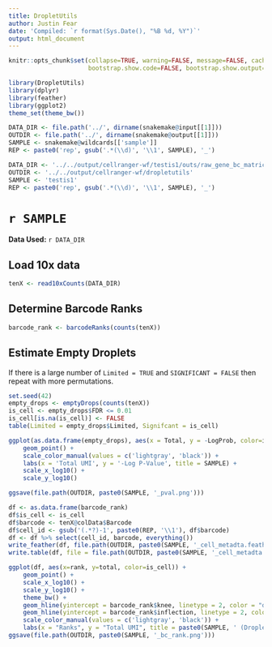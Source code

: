 ```yaml
---
title: DropletUtils
author: Justin Fear
date: 'Compiled: `r format(Sys.Date(), "%B %d, %Y")`'
output: html_document
---
```


```r
knitr::opts_chunk$set(collapse=TRUE, warning=FALSE, message=FALSE, cache.lazy=FALSE,
                      bootstrap.show.code=FALSE, bootstrap.show.output=FALSE)
```

```r
library(DropletUtils)
library(dplyr)
library(feather)
library(ggplot2)
theme_set(theme_bw())
```

```r
DATA_DIR <- file.path('../', dirname(snakemake@input[[1]]))
OUTDIR <- file.path('../', dirname(snakemake@output[[1]]))
SAMPLE <- snakemake@wildcards[['sample']]
REP <- paste0('rep', gsub('.*(\\d)', '\\1', SAMPLE), '_')
```

```r
DATA_DIR <- '../../output/cellranger-wf/testis1/outs/raw_gene_bc_matrices/dmelr6-24'
OUTDIR <- '../../output/cellranger-wf/dropletutils'
SAMPLE <- 'testis1'
REP <- paste0('rep', gsub('.*(\\d)', '\\1', SAMPLE), '_')
```

# `r SAMPLE`

**Data Used:** `r DATA_DIR`

## Load 10x data
```r
tenX <- read10xCounts(DATA_DIR)
```

## Determine Barcode Ranks
```r
barcode_rank <- barcodeRanks(counts(tenX))
```

## Estimate Empty Droplets

If there is a large number of `Limited = TRUE` and `SIGNIFICANT = FALSE` then repeat with more permutations.

```r
set.seed(42)
empty_drops <- emptyDrops(counts(tenX))
is_cell <- empty_drops$FDR <= 0.01
is_cell[is.na(is_cell)] <- FALSE
table(Limited = empty_drops$Limited, Signifcant = is_cell)
```

```r
ggplot(as.data.frame(empty_drops), aes(x = Total, y = -LogProb, color=is_cell)) + 
    geom_point() +
    scale_color_manual(values = c('lightgray', 'black')) + 
    labs(x = 'Total UMI', y = '-Log P-Value', title = SAMPLE) +
    scale_x_log10() + 
    scale_y_log10()

ggsave(file.path(OUTDIR, paste0(SAMPLE, '_pval.png')))
```


```r
df <- as.data.frame(barcode_rank)
df$is_cell <- is_cell
df$barcode <- tenX@colData$Barcode
df$cell_id <- gsub('(.*?)-1', paste0(REP, '\\1'), df$barcode)
df <- df %>% select(cell_id, barcode, everything())
write_feather(df, file.path(OUTDIR, paste0(SAMPLE, '_cell_metadta.feather')))
write.table(df, file = file.path(OUTDIR, paste0(SAMPLE, '_cell_metadta.tsv')), sep = '\t', quote = FALSE, row.names = FALSE)
```


```r
ggplot(df, aes(x=rank, y=total, color=is_cell)) + 
    geom_point() + 
    scale_x_log10() + 
    scale_y_log10() +
    theme_bw() +
    geom_hline(yintercept = barcode_rank$knee, linetype = 2, color = "dodgerBlue") +
    geom_hline(yintercept = barcode_rank$inflection, linetype = 2, color = "forestgreen") + 
    scale_color_manual(values = c('lightgray', 'black')) +
    labs(x = "Ranks", y = "Total UMI", title = paste0(SAMPLE, ' (DropletUtils)'))
ggsave(file.path(OUTDIR, paste0(SAMPLE, '_bc_rank.png')))
```
